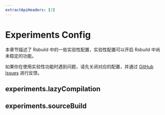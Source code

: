 ```yaml
---
extractApiHeaders: [2]
---
```


# Experiments Config

本章节描述了 Rsbuild 中的一些实验性配置，实验性配置可以开启 Rsbuild 中尚未稳定的功能。

如果你在使用实验性功能时遇到问题，请先关闭对应的配置，并通过 [GitHub Issues](https://github.com/web-infra-dev/modern.js/issues) 进行反馈。

## experiments.lazyCompilation


<LazyCompilation />

## experiments.sourceBuild


<SourceBuild />
